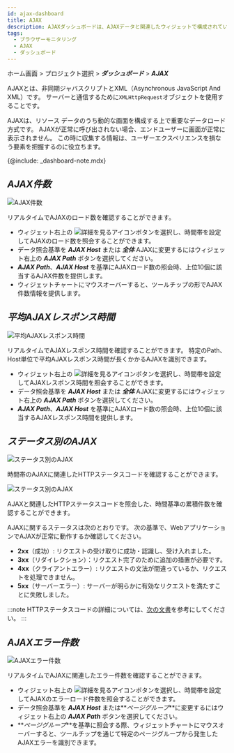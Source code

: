 ```yaml
---
id: ajax-dashboard
title: AJAX
description: AJAXダッシュボードは、AJAXデータと関連したウィジェットで構成されているリアルタイム統計データのダッシュボードです。
tags:
  - ブラウザーモニタリング
  - AJAX
  - ダッシュボード
---
```


ホーム画面 > プロジェクト選択 > **_ダッシュボード_** > **_AJAX_**

AJAXとは、非同期ジャバスクリプトとXML（Asynchronous JavaScript And XML）です。 サーバーと通信するために`XMLHttpRequest`オブジェクトを使用することです。 

AJAXは、リソース データのうち動的な画面を構成する上で重要なデータロード方式です。 AJAXが正常に呼び出されない場合、エンドユーザーに画面が正常に表示されません。 この時に収集する情報は、ユーザーエクスペリエンスを損なう要素を把握するのに役立ちます。

{@include: _dashboard-note.mdx}

## **_AJAX件数_**

![AJAX件数](/img/rum-ajax-count.png)

リアルタイムでAJAXのロード数を確認することができます。

-   ウィジェット右上の ![詳細を見るアイコン](/img/ico-detail-mode.svg)ボタンを選択し、時間帯を設定してAJAXのロード数を照会することができます。 
-   データ照会基準を **_AJAX Host_** または **_全体_** AJAXに変更するにはウィジェット右上の **_AJAX Path_** ボタンを選択してください。
-   **_AJAX Path_**、**_AJAX Host_** を基準にAJAXロード数の照会時、上位10個に該当するAJAX件数を提供します。
-   ウィジェットチャートにマウスオーバーすると、ツールチップの形でAJAX件数情報を提供します。

## **_平均AJAXレスポンス時間_**

![平均AJAXレスポンス時間](/img/rum-ajax-response-time.png)

リアルタイムでAJAXレスポンス時間を確認することができます。 特定のPath、Host単位で平均AJAXレスポンス時間が長くかかるAJAXを識別できます。

-   ウィジェット右上の ![詳細を見るアイコン](/img/ico-detail-mode.svg)ボタンを選択し、時間帯を設定してAJAXレスポンス時間を照会することができます。 
-   データ照会基準を **_AJAX Host_** または **_全体_** AJAXに変更するにはウィジェット右上の **_AJAX Path_** ボタンを選択してください。
-   **_AJAX Path_**、**_AJAX Host_** を基準にAJAXロード数の照会時、上位10個に該当するAJAXレスポンス時間を提供します。

## **_ステータス別のAJAX_**

![ステータス別のAJAX](/img/rum-ajax-status.png)

時間帯のAJAXに関連したHTTPステータスコードを確認することができます。

![ステータス別のAJAX](/img/rum-ajax-status-count.png)

AJAXと関連したHTTPステータスコードを照会した、時間基準の累積件数を確認することができます。

AJAXに関するステータスは次のとおりです。 次の基準で、WebアプリケーションでAJAXが正常に動作するか確認してください。

-   **2xx**（成功）: リクエストの受け取りに成功・認識し、受け入れました。
-   **3xx**（リダイレクション）：リクエスト完了のために追加の措置が必要です。
-   **4xx**（クライアントエラー）: リクエストの文法が間違っているか、リクエストを処理できません。
-   **5xx**（サーバーエラー）: サーバーが明らかに有効なリクエストを満たすことに失敗しました。

:::note
HTTPステータスコードの詳細については、[次の文書](https://www.whatap.io/ko/blog/40/)を参考にしてください。
:::

## **_AJAXエラー件数_**

![AJAXエラー件数](/img/rum-ajax-error-count.png)

リアルタイムでAJAXに関連したエラー件数を確認することができます。

-   ウィジェット右上の ![詳細を見るアイコン](/img/ico-detail-mode.svg)ボタンを選択し、時間帯を設定してAJAXのエラーロード件数を照会することができます。 
-   データ照会基準を **_AJAX Host_** または**_ページグループ_**に変更するにはウィジェット右上の **_AJAX Path_** ボタンを選択してください。
-   **_ページグループ_**を基準に照会する際、ウィジェットチャートにマウスオーバーすると、ツールチップを通じて特定のページグループから発生したAJAXエラーを識別できます。
